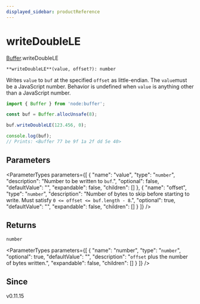 ```yaml
---
displayed_sidebar: productReference
---
```



# writeDoubleLE

[Buffer](../../interfaces/Buffer.mdx).writeDoubleLE

`**writeDoubleLE**(value, offset?): number`

Writes `value` to `buf` at the specified `offset` as little-endian. The `value`must be a JavaScript number. Behavior is undefined when `value` is anything
other than a JavaScript number.

```js
import { Buffer } from 'node:buffer';

const buf = Buffer.allocUnsafe(8);

buf.writeDoubleLE(123.456, 0);

console.log(buf);
// Prints: <Buffer 77 be 9f 1a 2f dd 5e 40>
```

## Parameters

<ParameterTypes parameters={[
  {
    "name": "value",
    "type": "`number`",
    "description": "Number to be written to `buf`.",
    "optional": false,
    "defaultValue": "",
    "expandable": false,
    "children": []
  },
  {
    "name": "offset",
    "type": "`number`",
    "description": "Number of bytes to skip before starting to write. Must satisfy `0 <= offset <= buf.length - 8`.",
    "optional": true,
    "defaultValue": "",
    "expandable": false,
    "children": []
  }
]} />

## Returns

`number`

<ParameterTypes parameters={[
  {
    "name": "number",
    "type": "`number`",
    "optional": true,
    "defaultValue": "",
    "description": "`offset` plus the number of bytes written.",
    "expandable": false,
    "children": []
  }
]} />

## Since

v0.11.15
